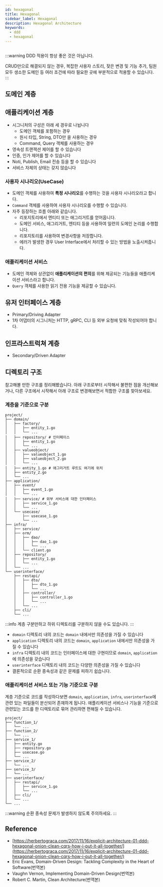 ```yaml
---
id: hexagonal
title: Hexagonal
sidebar_label: Hexagonal
description: Hexagonal Architecture
keywords:
  - ddd
  - hexagonal
---
```



<center>
	<Image img={require("@site/static/img/lang/design/DDD-Architecture.jpg")} width={900} />
</center>

:::warning
DDD 적용이 항상 좋은 것은 아닙니다.

CRUD만으로 해결되지 않는 경우, 복잡한 사용자 스토리, 잦은 변경 및 기능 추가, 팀원 모두 생소한 도메인 등 여러 조건에 따라 필요한 곳에 부분적으로 적용할 수 있습니다.
:::

## 도메인 계층

## 애플리케이션 계층

- 시그니처의 구성은 아래 세 경우로 나뉩니다
  - 도메인 객체를 포함하는 경우
  - 원시 타입, String, DTO만 을 사용하는 경우
  - Command, Query 객체를 사용하는 경우
- 영속성 트랜잭션 제어를 할 수 있습니다
- 인증, 인가 제어를 할 수 있습니다
- Noti, Publish, Email 전송 등을 할 수 있습니다
- 서비스 자체의 상태는 갖지 않습니다

### 사용자 시나리오(UseCase)

- 도메인 객체를 사용하여 **특정 시나리오**를 수행하는 것을 사용자 시나리오라고 합니다.
- `Command` 객체를 사용하여 사용자 시나리오를 수행할 수 있습니다.
- 자주 등장하는 흐름 아래와 같습니다.
  - 리포지토리에서 엔티티 또는 애그리거트를 얻어옵니다.
  - 도메인 서비스, 애그리거트, 엔티티 등을 사용하여 일련의 도메인 논리를 수행합니다.
  - 리포지토리를 사용하여 변경사항을 저장합니다.
  - 에러가 발생한 경우 User Interface에서 처리할 수 있는 방법을 노출시켜줍니다.

### 애플리케이션 서비스

- 도메인 객체와 상관없이 **애플리케이션의 편의**를 위해 제공되는 기능들을 애플리케이션 서비스라고 합니다.
- `Query` 객체를 사용한 읽기 전용 기능을 제공할 수 있습니다.

## 유저 인터페이스 계층

- Primary/Driving Adapter
- 1차 어댑터의 시그니처는 HTTP, gRPC, CLI 등 외부 요청에 맞춰 작성되어야 합니다.

## 인프라스트럭쳐 계층

- Secondary/Driven Adapter

## 디렉토리 구조

참고해볼 만한 구조를 정리해봤습니다. 아래 구조로부터 시작해서 불편한 점을 개선해보거나, 다른 구조에서 시작해서 아래 구조로 변경해보면서 적합한 구조를 찾아보세요.

### 계층을 기준으로 구분

```shell
project/
├── domain/
│   ├── factory/
│   │   ├── entity_1.go
│   │   └── ...
│   ├── repository/ # 인터페이스
│   │   ├── entity_1.go
│   │   └── ...
│   ├── valueobject/
│   │   ├── valueobject_1.go
│   │   ├── valueobject_2.go
│   │   └── ...
│   ├── entity_1.go # 애그리거트 루트도 여기에 위치
│   ├── entity_2.go
│   └── ...
├── application/
│   ├── event/
│   │   ├── event_1.go
│   │   └── ...
│   ├── service/ # 외부 서비스에 대한 인터페이스
│   │   ├── service_1.go
│   │   └── ...
│   └── usecase/
│       ├── usecase_1.go
│       └── ...
├── infra/
│   ├── service/
│   ├── orm/
│   │   ├── dao/
│   │   │   ├── dao_1.go
│   │   │   └── ...
│   │   └── client.go
│   ├── repository/
│   │   ├── entity_1.go
│   │   └── ...
│   └── ...
└── userinterface/
    ├── restapi/
    │   ├── dto/
    │   │   ├── dto_1.go
    │   │   └── ...
    │   ├── controller/
    │   │   ├── controller_1.go
    │   │   └── ...
    │   └── ...
    ├── cli/
    └── ...
```

:::info
계층 구분만하고 하위 디렉토리를 구분하지 않을 수도 있습니다.
:::

- `domain` 디렉토리 내의 코드는 `domain` 내에서만 의존성을 가질 수 있습니다
- `application` 디렉토리 내의 코드는 `domain`, `application` 내에서만 의존성을 가질 수 있습니다
- `infra` 디렉토리 내의 코드는 인터페이스에 대한 구현이므로 `domain`, `application`에 의존성을 갖습니다
- `userinterface` 디렉토리 내의 코드는 다양한 의존성을 가질 수 있습니다
- 결론적으로 순환 종속성과 같은 문제를 피하기 쉽습니다.

### 애플리케이션 서비스 또는 기능 기준으로 구분

계층 기준으로 코드를 작성하다보면 `domain`, `application`, `infra`, `userinterface`에 관련 있는 파일들이 분산되어 존재하게 됩니다. 애플리케이션 서비스나 기능을 기준으로 관련있는 코드를 한 디렉토리로 묶어 관리하면 편해질 수 있습니다.

```shell
project/
├── function_1/
│   └── ...
├── function_2/
│   └── ...
├── service_1/
│   ├── entity.go
│   ├── repository.go
│   ├── usecase.go
│   └── ...
├── service_2/
│   └── ...
├── service_3/
│   └── ...
├── userinterface/
│   ├── restapi/
│   │   ├── service_1.go
│   │   └── ...
│   ├── cli/
│   └── ...
└── ...
```

:::warning
순환 종속성 문제가 발생하지 않도록 주의하세요.
:::

## Reference

- [https://herbertograca.com/2017/11/16/explicit-architecture-01-ddd-hexagonal-onion-clean-cqrs-how-i-put-it-all-together/](https://herbertograca.com/2017/11/16/explicit-architecture-01-ddd-hexagonal-onion-clean-cqrs-how-i-put-it-all-together/)
- Eric Evans, Domain-Driven Design: Tackling Complexity in the Heart of Software(번역본)
- Vaughn Vernon, Implementing Domain-Driven Design(번역본)
- Robert C. Martin, Clean Architecture(번역본)
